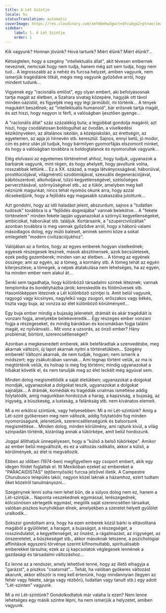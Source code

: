 ```yaml
---
title: A Lét Szintje
locale: hu
statusTranslation: automatic
coverImage: https://res.cloudinary.com/xmfm6mhw3gwctndtcubgx2rptnae/image/upload/v1740468922/small_cover_tratado_de_psicologia_revolucionaria_a4c0dca4e0.webp
sidebar:
    label: 1. A Lét Szintje
    order: 1
---
```

Kik vagyunk? Honnan jövünk? Hová tartunk? Miért élünk? Miért élünk?...

Kétségtelen, hogy a szegény "intellektuális állat", akit tévesen embernek neveznek, nemcsak hogy nem tudja, hanem még azt sem tudja, hogy nem tud... A legrosszabb az a nehéz és furcsa helyzet, amiben vagyunk, nem ismerjük tragédiáink titkát, mégis meg vagyunk győződve arról, hogy mindent tudunk...

Vigyenek egy "racionális emlőst", egy olyan embert, aki befolyásosnak tartja magát az életben, a Szahara sivatag közepére, hagyják ott távol minden oázistól, és figyeljék meg egy légi járműből, mi történik... A tények magukért beszélnek; az "intellektuális humanoid", bár erősnek tartja magát, és azt hiszi, hogy nagyon is férfi, a valóságban ijesztően gyenge...

A "racionális állat" száz százalékig buta; a legjobbat gondolja magáról; azt hiszi, hogy csodálatosan boldogulhat az óvodán, a viselkedési kézikönyveken, az általános iskolán, a középiskolán, az érettségin, az egyetemen, az apja jó hírnevén stb. keresztül. Sajnos, ennyi betű, jó modor, cím és pénz után jól tudjuk, hogy bármilyen gyomorfájás elszomorít minket, és hogy a valóságban továbbra is boldogtalanok és nyomorultak vagyunk...

Elég elolvasni az egyetemes történelmet ahhoz, hogy tudjuk, ugyanazok a barbárok vagyunk, mint régen, és hogy ahelyett, hogy javultunk volna, rosszabbak lettünk... Ez a XX. század, a maga látványosságával, háborúival, prostitúciójával, világméretű szodómiájával, szexuális degenerációjával, kábítószerével, alkoholjával, túlzó kegyetlenségével, szélsőséges perverzitásával, szörnyűségével stb., az a tükör, amelyben meg kell néznünk magunkat; nincs tehát nyomós okunk arra, hogy azzal dicsekedjünk, hogy a fejlődés egy magasabb szakaszába jutottunk...

Azt gondolni, hogy az idő haladást jelent, abszurdum, sajnos a "tudatlan tudósok" továbbra is a "fejlődés dogmájába" vannak belekötve... A "fekete történelem" minden fekete lapján ugyanazokat a szörnyű kegyetlenségeket, ambíciókat, háborúkat stb. találjuk. Kortársaink, a "szupercivilizáltak" azonban továbbra is meg vannak győződve arról, hogy a háború valami másodlagos dolog, egy múló baleset, aminek semmi köze a sokat emlegetett "modern civilizációjukhoz".

Valójában az a fontos, hogy az egyes emberek hogyan viselkednek; egyesek részegesek lesznek, mások absztinensek, azok becsületesek, ezek pedig gazemberek; minden van az életben... A tömeg az egyének összege; ami az egyén, az a tömeg, a kormány stb. A tömeg tehát az egyén kiterjesztése; a tömegek, a népek átalakulása nem lehetséges, ha az egyén, ha minden ember nem alakul át...

Senki sem tagadhatja, hogy különböző társadalmi szintek léteznek; vannak templomba és bordélyházba járók; kereskedők és földművesek stb. Hasonlóképpen léteznek a Lét különböző szintjei is. Amit belül vagyunk, ragyogó vagy kicsinyes, nagylelkű vagy zsugori, erőszakos vagy békés, tiszta vagy buja, az vonzza az élet különböző körülményeit...

Egy buja ember mindig a bujaság jeleneteit, drámáit és akár tragédiáit is vonzani fogja, amelyekbe belekeveredik... Egy részeges ember vonzani fogja a részegeseket, és mindig bárokban és kocsmákban fogja találni magát, ez nyilvánvaló... Mit vonz a uzsorás, az önző ember? Hány problémát, börtönt, szerencsétlenséget?

Azonban a megkeseredett emberek, akik belefáradtak a szenvedésbe, meg akarnak változni, új lapot akarnak nyitni a történetükben... Szegény emberek! Változni akarnak, de nem tudják, hogyan; nem ismerik a módszert; egy zsákutcában vannak... Ami tegnap történt velük, az ma is megtörténik velük, és holnap is meg fog történni; mindig ugyanazokat a hibákat követik el, és nem tanulják meg az élet leckéit még ágyúval sem.

Minden dolog megismétlődik a saját életükben; ugyanazokat a dolgokat mondják, ugyanazokat a dolgokat teszik, ugyanazokat a dolgokat sajnálják... A drámák, komédiák és tragédiák unalmas ismétlése addig folytatódik, amíg magunkban hordozzuk a harag, a kapzsiság, a bujaság, az irigység, a büszkeség, a lustaság, a falánkság stb. nem kívánatos elemeit.

Mi a mi erkölcsi szintünk, vagy helyesebben: Mi a mi Lét-szintünk? Amíg a Lét-szint gyökeresen meg nem változik, addig folytatódni fog minden nyomorúságunk, jelenetünk, szerencsétlenségünk és balsorsunk megismétlése... Minden dolog, minden körülmény, ami rajtunk kívül, a világ színpadán történik, kizárólag annak a tükörképe, amit belül hordozunk.

Joggal állíthatjuk ünnepélyesen, hogy a "külső a belső tükörképe". Amikor az ember belül megváltozik, és ez a változás radikális, akkor a külső, a körülmények, az élet is megváltozik.

Ebben az időben (1974-ben) megfigyeltem egy csoport embert, akik egy idegen földet foglaltak el. Itt Mexikóban ezeket az embereket a "PARACAIDISTAS" (ejtőernyősök) furcsa jelzővel illetik. A Campestre Churubusco település lakói, nagyon közel laknak a házamhoz, ezért tudtam őket közelről tanulmányozni...

Szegénynek lenni soha nem lehet bűn, de a súlyos dolog nem ez, hanem a Lét-szintjük... Naponta veszekednek egymással, lerészegednek, kölcsönösen sértegetik egymást, megölik saját szerencsétlen társaikat, valóban piszkos kunyhókban élnek, amelyekben a szeretet helyett gyűlölet uralkodik...

Sokszor gondoltam arra, hogy ha ezen emberek közül bárki is eltávolítaná magából a gyűlöletet, a haragot, a bujaságot, a részegséget, a rosszindulatot, a kegyetlenséget, az önzést, a rágalmazást, az irigységet, az önszeretetet, a büszkeséget stb., akkor másoknak tetszene, a pszichológiai affinitások egyszerű törvénye szerint kifinomultabb, spirituálisabb emberekkel társulna; ezek az új kapcsolatok véglegesek lennének a gazdasági és társadalmi változáshoz...

Ez lenne az a rendszer, amely lehetővé tenné, hogy az illető elhagyja a "garázst", a piszkos "csatornát"... Tehát, ha valóban gyökeres változást akarunk, akkor először is meg kell értenünk, hogy mindannyian (legyen az fehér vagy fekete, sárga vagy rézbőrű, tudatlan vagy tanult stb.) egy adott "Lét-szinten" vagyunk.

Mi a mi Lét-szintünk? Gondolkodtatok már valaha is ezen? Nem lenne lehetséges egy másik szintre lépni, ha nem ismerjük a helyzetet, amiben vagyunk.

